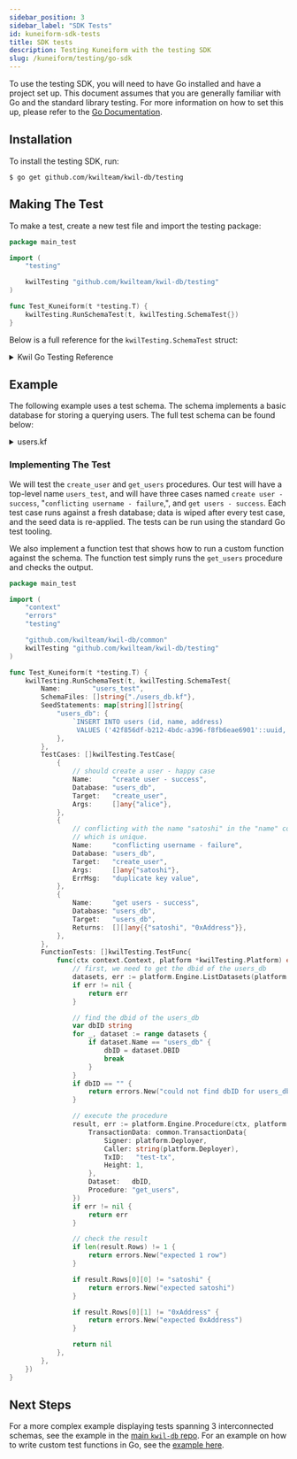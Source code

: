 ```yaml
---
sidebar_position: 3
sidebar_label: "SDK Tests"
id: kuneiform-sdk-tests
title: SDK tests
description: Testing Kuneiform with the testing SDK
slug: /kuneiform/testing/go-sdk
---
```


To use the testing SDK, you will need to have Go installed and have a project set up.
This document assumes that you are generally familiar with Go and the standard library testing.
For more information on how to set this up, please refer to the [Go Documentation](<https://go.dev/doc/tutorial/add-a-test>).

## Installation

To install the testing SDK, run:

```shell
$ go get github.com/kwilteam/kwil-db/testing
```

## Making The Test

To make a test, create a new test file and import the testing package:

```go title="main_test.go"
package main_test

import (
	"testing"

	kwilTesting "github.com/kwilteam/kwil-db/testing"
)

func Test_Kuneiform(t *testing.T) {
	kwilTesting.RunSchemaTest(t, kwilTesting.SchemaTest{})
}
```

Below is a full reference for the `kwilTesting.SchemaTest` struct:

<details>
  <summary> Kwil Go Testing Reference </summary>

```go
// SchemaTest allows for testing schemas against a live database.
// It allows for several ways of specifying schemas to deploy, as well
// as functions that can be run against the schemas, and expected results.
type SchemaTest struct {
	// Name is the name of the test case.
	Name string `json:"name"`
	// Schemas are plain text schemas to deploy as
	// part of the text.
	Schemas []string `json:"-"`
	// SchemaFiles are paths to the schema files to deploy.
	SchemaFiles []string `json:"schema_files"`
	// SeedStatements are SQL statements run before each test that are
	// meant to seed the database with data. It maps the database name
	// to the SQL statements to run. The name is the database name,
	// defined using "database <name>;". The test case will derive the
	// DBID from the name.
	SeedStatements map[string][]string `json:"seed_statements"`
	// TestCases execute actions or procedures against the database
	// engine, taking certain inputs and expecting certain outputs or
	// errors. These run separately from the functions, and separately
	// from each other. They are the easiest way to test the database
	// engine, but if more nuanced tests are needed (e.g. to simulate
	// several different wallets), the FunctionTests field should be used
	// instead. All schemas will be redeployed and all seed data re-applied
	// between executing each TestCase.
	TestCases []TestCase `json:"test_cases"`
	// FunctionTests are arbitrary functions that can be used to
	// execute any logic against the schemas.
	// All schemas will be reset before each function is run.
	// FunctionTests are more cumbersome to use than TestCases, but
	// they allow for more nuanced testing and flexibility.
	// All functions and testcases are run against fresh schemas.
	FunctionTests []TestFunc `json:"-"`
}

// TestCase executes an action or procedure against the database engine.
// It can be given inputs, expected outputs, expected error types,
// and expected error messages.
type TestCase struct {
	// Name is a name that the test will be identified by if it fails.
	Name string `json:"name"`
	// Database is the name of the database schema to execute the
	// action/procedure against. This is the database NAME,
	// defined using "database <name>;". The test case will
	// derive the DBID from the name.
	Database string `json:"database"`
	// Name is the name of the action/procedure.
	Target string `json:"target"`
	// Args are the inputs to the action/procedure.
	// If the action/procedure takes no parameters, this should be nil.
	Args []any `json:"args"`
	// Returns are the expected outputs of the action/procedure.
	// It takes a two-dimensional array to model the output of a table.
	// If the action/procedure has no outputs, this should be nil.
	Returns [][]any `json:"returns"`
	// Err is the expected error type. If no error is expected, this
	// should be nil.
	Err error `json:"-"`
	// ErrMsg will search the error returned by the action/procedure for
	// the given substring. If no error is expected, this should be an
	// empty string.
	ErrMsg string `json:"error"`
	// Signer sets the @caller, and the bytes will be used as the @signer.
	// If empty, the test case schema deployer will be used.
	Caller string `json:"caller"`
	// BlockHeight sets the blockheight for the test, accessible by
	// the @height variable. If not set, it will default to 0.
	Height int64 `json:"height"`
}

// TestFunc is a function that can be run against the database engine.
// A returned error signals a failed test.
type TestFunc func(ctx context.Context, platform *Platform) error
```

</details>

## Example

The following example uses a test schema. The schema implements a basic database
for storing a querying users. The full test schema can be found below:

<details>
  <summary> users.kf </summary>

```sql showLineNumbers
database users_db;

table users {
  id uuid primary key,
  name text not null unique,
  address text not null unique
}

procedure create_user ($name text) public  {
  // derive a deterministic uuid from the blockchain transaction ID
  // https://www.postgresql.org/docs/16.1/uuid-ossp.html#UUID-OSSP-FUNCTIONS-SECT
  $uuid := uuid_generate_v5('f541de32-5ede-4083-bdbc-b29c3f02be9e'::uuid, @txid);

  insert into users (id, name, address)
  values ($uuid, $name, @caller);
}

procedure get_users() public view returns table (name text, address text) {
  return select name, address from users;
}
```
</details>

### Implementing The Test

We will test the `create_user` and `get_users` procedures. Our test will have a top-level
name `users_test`, and will have three cases named `create user - success`,
"`conflicting username - failure`,", and `get users - success`. Each test case runs against
a fresh database; data is wiped after every test case, and the seed data is re-applied.
The tests can be run using the standard Go test tooling.

We also implement a function test that shows how to run a custom function against the schema.
The function test simply runs the `get_users` procedure and checks the output.
```go title="main_test.go"
package main_test

import (
	"context"
	"errors"
	"testing"

	"github.com/kwilteam/kwil-db/common"
	kwilTesting "github.com/kwilteam/kwil-db/testing"
)

func Test_Kuneiform(t *testing.T) {
	kwilTesting.RunSchemaTest(t, kwilTesting.SchemaTest{
		Name:        "users_test",
		SchemaFiles: []string{"./users_db.kf"},
		SeedStatements: map[string][]string{
			"users_db": {
				`INSERT INTO users (id, name, address)
				 VALUES ('42f856df-b212-4bdc-a396-f8fb6eae6901'::uuid, 'satoshi', '0xAddress')`,
			},
		},
		TestCases: []kwilTesting.TestCase{
			{
				// should create a user - happy case
				Name:     "create user - success",
				Database: "users_db",
				Target:   "create_user",
				Args:     []any{"alice"},
			},
			{
				// conflicting with the name "satoshi" in the "name" column,
				// which is unique.
				Name:     "conflicting username - failure",
				Database: "users_db",
				Target:   "create_user",
				Args:     []any{"satoshi"},
				ErrMsg:   "duplicate key value",
			},
			{
				Name:     "get users - success",
				Database: "users_db",
				Target:   "users_db",
				Returns:  [][]any{{"satoshi", "0xAddress"}},
			},
		},
		FunctionTests: []kwilTesting.TestFunc{
			func(ctx context.Context, platform *kwilTesting.Platform) error {
				// first, we need to get the dbid of the users_db
				datasets, err := platform.Engine.ListDatasets(platform.Deployer)
				if err != nil {
					return err
				}

				// find the dbid of the users_db
				var dbID string
				for _, dataset := range datasets {
					if dataset.Name == "users_db" {
						dbID = dataset.DBID
						break
					}
				}
				if dbID == "" {
					return errors.New("could not find dbID for users_db")
				}

				// execute the procedure
				result, err := platform.Engine.Procedure(ctx, platform.DB, &common.ExecutionData{
					TransactionData: common.TransactionData{
						Signer: platform.Deployer,
						Caller: string(platform.Deployer),
						TxID:   "test-tx",
						Height: 1,
					},
					Dataset:   dbID,
					Procedure: "get_users",
				})
				if err != nil {
					return err
				}

				// check the result
				if len(result.Rows) != 1 {
					return errors.New("expected 1 row")
				}

				if result.Rows[0][0] != "satoshi" {
					return errors.New("expected satoshi")
				}

				if result.Rows[0][1] != "0xAddress" {
					return errors.New("expected 0xAddress")
				}

				return nil
			},
		},
	})
}
```

## Next Steps

For a more complex example displaying tests spanning 3 interconnected schemas,
see the example in the [main `kwil-db` repo](<https://github.com/kwilteam/kwil-db/tree/main/testing/proxy>).
For an example on how to write custom test functions in Go, see the [example here](<https://github.com/kwilteam/kwil-db/blob/90f8b0534d313d70bb72d3b33ef50f3de02611e7/testing/proxy/proxy_test.go#L94>).